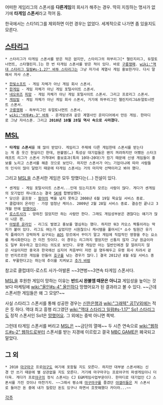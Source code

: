 어떠한 게임리그의 스폰서를 '''다른게임'''의 회사가 해주는 경우. 딱히 지칭하는 명사가 없기에 '''타게임 스폰서'''라고 적어 둠.

한국에서는 스타1리그를 제외하면 이런 경우는 없었다. 세계적으로 나가면 좀 있을지도 모른다.

== [[스타리그]] ==
 * 스타리그가 타게임 스폰서를 받은 적은 없지만, 스타리그의 하부리그[* 챌린지리그, 듀얼토너먼트, 스타챌린지.]는 한 번 타게임 스폰서를 받은 적이 있다. 바로 [[구룡쟁패]]. [[wiki:"역대 스타리그 일람#s-1.27" 바투 스타리그]]는 그냥 자기네 계열사 게임 홍보한거다. 다시 말해서 자사 스폰.

 * [[한빛소프트]] - 게임 자체가 아닌 게임 회사 스폰서.
 * [[한게임]] - 게임 자체가 아닌 게임 포털사이트 스폰서.
 * [[네오위즈]] [[피망]] - 게임 자체가 아닌 게임 포털사이트 스폰서. 그리고 프로리그 스폰서.
 * [[게임빌]] - 게임 자체가 아닌 게임 회사 스폰서, 거기에 하부리그인 챌린지리그&듀얼토너먼트 스폰서.
 * [[구룡쟁패]] - 하부리그인 듀얼토너먼트 스폰서.
 * [[wiki:"바투#s-3" 바투]] - 온게임넷과 같은 계열사인 온미디어에서 만든 게임. 한마디로 그냥 자사스폰. 그리고 '''2010년 10월 28일 역사 속으로 사라졌다.'''

== [[MSL]] ==
 * '''타게임 스폰서'''를 꽤 많이 받았다. 게임리그 주제에 다른 게임한테 스폰서를 받는다는 게 좀 웃긴 현실이긴 한데, 완불엠(…) 특성상 대기업들은 왠지 꺼려하지만 어쨌든 스타크래프트 리그가 스폰서 가격대비 홍보효과(특히 10대~20대)가 컸기 때문에 신생 게임들이 홍보를 노리고 스폰서를 해준 것으로 보인다. 하지만 스폰서가 어느 기업이냐에 따라 사람들의 인식이 많이 달랐기 때문에 타게임 스폰서는 거의 마지막 선택이라고 봐야 했다.
그리고 [[MSL]]을 스폰서한 게임은 모두 망했다는(…) 전설이 있다.

 * 센게임 - 게임 포탈사이트 스폰서...인데 있는지조차 모르는 사람이 많다. 게다가 센게임의 모기업인 하나포스는 결국 [[SK]]에 합병당했다.  
 * 당신은 골프왕 - [[팡야]]의 벽을 넘지 못하고 2008년 6월 19일 목요일 서비스 종료.
 * 클럽데이 온라인 - 가장 엄청난 케이스. 2009년 2월 28일 서비스 종료. 결승전 끝나고 3개월 만에 [[망했어요]].
 * [[로스트사가]] - 망하진 않았지만 하는 사람만 한다. 그래도 게임성부분은 괜찮다는 얘기가 많이 나온 편.
 * [[아발론 온라인]] - 리그도 벌였고 홍보를 열심히는 했다. 하지만 워3 카오스 짝퉁이라는 딱지가 붙어 있다. 리그도 여는가 싶었지만 시원찮으니 캐시템을 풀어서[* 소수 팀원간 유기적 플레이가 강력하게 요구되는 [[AOS]] 장르에서 꾸미기 말고 게임에 직접적인 영향을 주는 요소를 캐시화한다는 건 미친 짓이다. 이 경우는 리그까지 열었지만 신통치 않자 그냥 원금이라도 일부 회수하고 접으려는 의도로 보인다. 유명 게임만 아는 일반인에겐 잘 알려지지 않은 사실이지만 중국과 한국에선 심지어 처음부터 저런 걸 염두해두고 유령 회사 차려서 겉만 번지르르한 게임을 만들어 [[호구]]를 낚는 경우가 많다.] 결국 2012년 8월 6일 서비스 종료. 부활한다고는 하는데 추이를 지켜보고 [[추가 바람]]

참고로 클럽데이-로스트 사가-아발론 ~~3연벙~~3연속 타게임 스폰서다.

[[MSL]]을 후원한 게임이 망하는 이유는 '''반드시 완불엠 때문은 아니고''' 게임성을 높이는 것 보다 마케팅에 [[wiki:"올인#s-4" 올인]]하다 망했어요가 된 결과라고 볼 수 있다. ~~근데 스폰서한 게임들은 왜 그 모양?~~

사실 스타리그 스폰서를 통해 성공한 경우는 [[신한은행]]과 [[wiki:"그래텍" 곰TV]]외에는 적은 듯 하다. 역대 최고 흥행 리그였던 [[wiki:"역대 스타리그 일람#s-1.17" So1 스타리그]]도 정작 스폰서인 So1은 [[망했어요]]. 그 외에는 중박 아니면 쪽박.

그런데 타게임 스폰서를 버리고 [[MSL]]은 ~~금단의 열매~~ 두 시즌 연속으로 [[wiki:"웹하드#s-2" 웹하드]]로부터 스폰서를 받는 지경에 이르렀고 결국 [[MBC GAME]]은 폐국되고 말았다. 

== 그 외 ==

 * 2010 [[마구마구]] 프로[[야구]]도 여기에 포함될 지도 모른다. 하지만 대부분 스폰서에는 신경 안 쓰기 때문에 별 상관없을 지도 모른다. 거기에 마구마구는 프로야구의 파생게임이니 더더욱. 게다가 프로[[야구]]의 정식 스폰서는 CJ E&M게임사업부문이다. 한마디로 대기업인 CJ 스폰서를 가진 것이나 마찬가지. ~~그래서 평소에 [[마구마구]]를 즐겼던 [[야갤]]러들은 저 스폰서로 들어간 돈 중에 내가 질렀던 돈도 있구나 하면서 흐믓해했다 카더라...~~

[[각주]]
